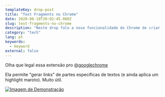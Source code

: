 ```yaml
---
templateKey: drop-post
title: "Text Fragments no Chrome"
date: 2020-06-18T20:02:45.080Z
slug: text-fragments-no-chrome
description: "Neste drop falo a nova funcionalidade do Chrome de criar Links usando textos de uma página web."
category: "tech"
lang: pt
keywords:
  - keyword
external: false
---
```



<Drop>

Olha que legal essa extensão pro [@googlechrome](https://twitter.com/googlechrome)

Ela permite "gerar links" de partes específicas de textos (e ainda aplica um highlight maroto). Muito útil.

[![Imagem de Demonstração](https://pbs.twimg.com/card_img/1278616988022120449/4Au4FWAP?format=jpg&name=medium)](https://www.theverge.com/2020/6/18/21295300/google-link-to-text-fragment-chrome-extension-chromium-highlight-scroll-down)

</Drop>
